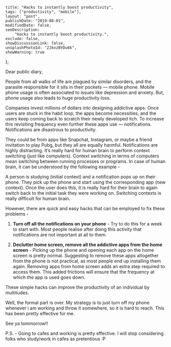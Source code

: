 
    title: "Hacks to instantly boost productivity",
    tags: ["productivity", "mobile"],
    layout: "post",
    publishDate: "2019-08-01",
    modifiedDate: false,
    seoDescription:
        "Hacks to instantly boost productivity.",
    exclude: false,
    showDiscussionLink: false,
    unsplashPhotoId: "2JknzBYDu6k",
    showWarning: true
};

<BlogMeta data={props} />

Dear public diary,

People from all walks of life are plagued by similar disorders, and the parasite responsible for it sits in their pockets — mobile phone. Mobile phone usage is often associated to issues like depression and anxiety. But, phone usage also leads to huge productivity loss.

Companies invest millions of dollars into designing addictive apps. Once users are stuck in the habit loop, the apps become necessities, and the users keep coming back to scratch their newly developed itch. To increase this revisiting frequency even further these apps use — notifications. Notifications are disastrous to productivity.

They could be from apps like Snapchat, Instagram, or maybe a friend invitation to play Pubg, but they all are equally harmful. Notifications are highly distracting. It’s really hard for human brain to perform context switching (just like computers). Context switching in terms of computers mean switching between running processes or programs. In case of human brain, it can be understood by the following example -

A person is studying (initial context) and a notification pops up on their phone. They pick up the phone and start using the corresponding app (new context). Once the user does this, it is really hard for their brain to again switch back to the initial task they were working on. Switching contexts is really difficult for human brain.

However, there are  quick and easy hacks that can be employed to fix these problems -

1. **Turn off all the notifications on your phone** - Try to do this for a week to start with. Most people realise after doing this activity that notifications are not important at all to them. 

2. **Declutter home screen, remove all the addictive apps from the home screen** - Picking up the phone and opening each app on the home screen is pretty normal. Suggesting to remove these apps altogether from the phone is not practical, as most people end up installing them again. Removing apps from home screen adds an extra step required to access them. This added frictions will ensure that the frequency at which the app is used goes down.

These simple hacks can improve the productivity of an individual by multitudes.

Well, the formal part is over. My strategy is to just turn off my phone whenever i am working and throw it somewhere, so it is hard to reach. This has been pretty effective for me.

See ya tommorrow!!

P.S. - Going to cafes and working is pretty effective. I will stop considering folks who study/work in cafes as pretentious :P
